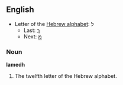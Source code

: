 ==English==

* Letter of the [[Wikipedia:Hebrew alphabet|Hebrew alphabet]]: &#1500;
** Last: [[Kaph|&#1498;]]
** Next: [[Mem|&#1502;]]

===Noun===

'''lamedh'''

# The twelfth letter of the Hebrew alphabet.